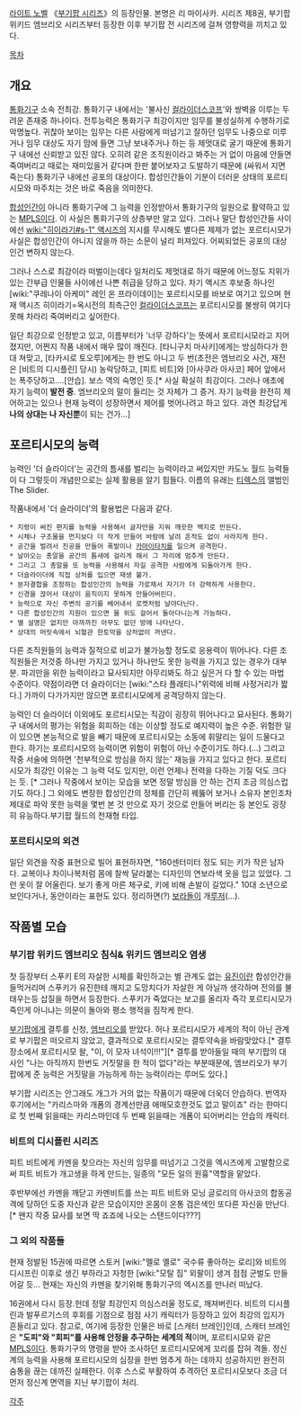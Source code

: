 [[라이트 노벨]] 《[[부기팝 시리즈]]》의 등장인물. 본명은 리 마이사카. 시리즈 제8권, 부기팝 위키드 엠브리오 시리즈부터 등장한 이후 부기팝 전 시리즈에 걸쳐 영향력을 끼치고 있다.

[[목차]]
== 개요 ==
[[통화기구]] 소속 전최강. 통화기구 내에서는 '불사신 [[컬라이더스코프]]'와 쌍벽을 이루는 두려운 존재중 하나이다. 전투능력은 통화기구 최강이지만 임무를 불성실하게 수행하기로 악명높다. 귀찮아 보이는 임무는 다른 사람에게 떠넘기고 잘하던 임무도 나중으로 미루거나 임무 대상도 자기 맘에 들면 그냥 보내주거나 하는 등 제멋대로 굴기 때문에 통화기구 내에선 신뢰받고 있진 않다. 오히려 같은 조직원이라고 봐주는 거 없이 마음에 안들면 죽여버리고 때로는 재미있을거 같다며 한판 붙어보자고 도발하기 때문에 (싸워서 지면 죽는다) 통화기구 내에선 공포의 대상이다. 합성인간들이 기분이 더러운 상태의 포르티시모와 마주치는 것은 바로 죽음을 의미한다.

[[합성인간]]이 아니라 통화기구에 그 능력을 인정받아서 통화기구의 일원으로 활약하고 있는 [[MPLS]]이다. 이 사실은 통화기구의 상층부만 알고 있다. 그러나 말단 합성인간들 사이에선 [[wiki:"히이라기#s-1" 액시즈]]의 지시를 무시해도 별다른 제제가 없는 포르티시모가 사실은 합성인간이 아니지 않을까 하는 소문이 널리 퍼져있다. 어찌되었든 공포의 대상인건 변하지 않는다. 

그러나 스스로 최강이라 떠벌이는데다 일처리도 제멋대로 하기 때문에 어느정도 지위가 있는 간부급 인물들 사이에선 나쁜 취급을 당하고 있다. 차기 액시즈 후보중 하나인 [wiki:"쿠레나이 아케미" 레인 온 프라이데이]는 포르티시모를 바보로 여기고 있으며 현재 액시즈 히이라기=옥시전의 최측근인 [[컬라이더스코프]]는 포르티시모를 불쌍히 여기다 못해 차라리 죽여버리고 싶어한다.

일단 최강으로 인정받고 있고, 이름부터가 '너무 강하다'는 뜻에서 포르티시모라고 지어졌지만, 어쩐지 작품 내에서 매우 많이 깨진다. [타니구치 마사키]에게는 방심하다가 한 대 쳐맞고, [타카시로 토오루]에게는 한 번도 아니고 두 번(초전은 엠브리오 사건, 재전은 [비트의 디시플린] 당시) 농락당하고, [피트 비트]와 [아사쿠라 아사코] 페어 앞에서는 폭주당하고....[안습]. 보스 역의 숙명인 듯.[* 사실 확실히 최강이다. 그러나 애초에 자기 능력이 '''발전 중'''. 엠브리오의 말이 들리는 것 자체가 그 증거. 자기 능력을 완전히 제어하고는 있으나 현재 능력이 성장하면서 제어를 벗어나려고 하고 있다. 과연 최강답게 '''나의 상대는 나 자신뿐'''이 되는 건가...]

== 포르티시모의 능력 ==
능력인 '더 슬라이더'는 공간의 틈새를 벌리는 능력이라고 써있지만 카도노 월드 능력들이 다 그렇듯이 개념만으로는 실제 활용을 알기 힘들다. 이름의 유래는 [[티렉스]]의 앨범인 The Slider.

작품내에서 '더 슬라이더'의 활용법은 다음과 같다.

 * 지령이 써진 편지를 능력을 사용해서 글자만을 지워 깨끗한 백지로 만든다.
 * 시체나 구조물을 먼지보다 더 작게 만들어 바람에 날려 흔적도 없이 사라지게 한다.
 * 공간을 벌려서 진공을 만들어 폭발이나 [[카마이타치]]를 일으켜 공격한다.
 * 날아오는 총알을 공간의 틈새에 걸리게 해서 그 자리에 멈추게 만든다.
 * 그리고 그 총알을 또 능력을 사용해서 자길 공격한 사람에게 되돌아가게 한다.
 * 더슬라이더에 직접 상처를 입으면 재생 불가.
 * 분자결합을 조정하는 합성인간의 능력을 가로채서 자기가 더 강력하게 사용한다.
 * 신경을 끊어서 대상이 움직이지 못하게 만들어버린다.
 * 능력으로 자신 주변의 공기를 베어내서 로켓처럼 날아다닌다.
 * 다른 합성인간의 지원이 있으면 물 위도 걸어서 돌아다니는게 가능하다.
 * 별 설명은 없지만 아까까진 아무도 없던 방에 나타난다.
 * 상대의 머릿속에서 뇌혈관 한토막을 상처없이 꺼낸다.

다른 조직원들의 능력과 질적으로 비교가 불가능할 정도로 응용력이 뛰어나다. 다른 조직원들은 저것중 하나만 가지고 있거나 하나만도 못한 능력을 가지고 있는 경우가 대부분.
파괴만을 위한 능력이라고 묘사되지만 아무리봐도 하고 싶은거 다 할 수 있는 마법 수준이다.
약점이라면 더 슬라이더는 [wiki:"스타 플래티나"위력에 비해 사정거리가 짧다.] 가까이 다가가지만 않으면 포르티시모에게 공격당하지 않는다. 

능력인 더 슬라이더 이외에도 포르티시모는 직감이 굉장히 뛰어나다고 묘사된다. 통화기구 내에서의 평가는 위험을 회피하는 데는 이상할 정도로 예지력이 높은 수준. 위험한 일이 있으면 본능적으로 발을 빼기 때문에 포르티시모는 소동에 휘말리는 일이 드물다고 한다. 하기는 포르티시모의 능력이면 위험이 위험이 아닌 수준이기도 하다.(...)
그리고 작중 서술에 의하면 '천부적으로 방심을 하지 않는' 재능을 가지고 있다고 한다. 포르티시모가 최강인 이유는 그 능력 덕도 있지만, 이런 언제나 전력을 다하는 기질 덕도 크다는 듯. [* 그러나 작중에서 보이는 모습을 보면 정말 방심을 안 하는 건지 조금 의심스럽기도 하다.]
그 외에도 변장한 합성인간의 정체를 간단히 꿰뚫어 보거나 소유자 본인조차 제대로 파악 못한 능력을 몇번 본 것 만으로 자기 것으로 만들어 버리는 등 본인도 굉장히 유능하다.부기팝 월드의 천재형 타입.

=== 포르티시모의 외견 ===
일단 외견을 작중 표현으로 빌어 표현하자면, "160센터미터 정도 되는 키가 작은 남자다. 교복이나 차이나복처럼 몸에 찰싹 달라붙는 디자인의 연보라색 옷을 입고 있었다. 그런 옷이 잘 어울린다. 보기 좋게 마른 체구로, 키에 비해 손발이 길었다." 10대 소년으로 보인다거나, 동안이라는 표현도 있다. 정리하면(?) [[보라돌이]] 개[[루저]](...).

== 작품별 모습 ==
=== 부기팝 위키드 엠브리오 침식& 위키드 엠브리오 염생 ===
첫 등장부터 스푸키 E의 자살한 시체를 확인하고는 별 관계도 없는 [[유진]]이란 합성인간을 들먹거리며 스푸키가 유진한테 깨지고 도망치다가 자살한 게 아닐까 생각하며 전의를 불태우는등 삽질을 하면서 등장한다. 스푸키가 죽었다는 보고를 올리자 즉각 포르티시모가 죽인게 아니냐는 의문이 돌아와 평소 행적을 짐작케 한다.

[[부기팝]]에게 결투를 신청, [[엠브리오]]를 받았다. 허나 포르티시모가 세계의 적이 아닌 관계로 부기팝은 떠오르지 않았고, 결과적으로 포르티시모는 결투약속을 바람맞았다.[* 결투 장소에서 포르티시모 왈, "이, 이 모자 녀석이!!!"][* 결투를 받아들일 때의 부기팝의 대사인 "나는 아직까지 한번도 거짓말을 한 적이 없다"라는 부분때문에, 엠브리오가 부기팝에게 준 능력은 거짓말을 가능하게 하는 능력이라는 루머도 있다.]

부기팝 시리즈는 안그래도 개그가 거의 없는 작품이기 때문에 더욱더 안습하다. 번역자 후기에서는 "카리스마와 개폼의 경계선만큼 애매모호한것도 없고 말이죠" 라는 한마디로 첫 번째 읽을때는 카리스마인데 두 번째 읽을때는 개폼이 되어버리는 안습의 캐릭터.

=== 비트의 디시플린 시리즈 ===
피트 비트에게 카멘을 찾으라는 자신의 임무를 떠넘기고 그것을 엑시즈에게 고발함으로써 피트 비트가 개고생을 하게 만드는, 일종의 "모든 일의 원흉"역할을 맡았다.

후반부에선 카멘을 깨닫고 카멘비트를 쓰는 피트 비트와 모닝 글로리의 아사코의 합동공격에 당하던 도중 자신과 같은 모습이지만 온몸이 온통 검은색인 또다른 자신을 만난다. [* 왠지 작중 묘사를 보면 딱 죠죠에 나오는 스탠드이다???]

=== 그 외의 작품들 ===
현재 정발된 15권에 따르면 스토커 [wiki:"멜로 옐로" 국수류 좋아하는 로리]와 비트의 디시프린 이후로 생긴 부하라고 자청한 [wiki:"모탈 짐" 외팔이] 생겨 점점 군벌도 만들어갈 듯...
현재는 자신의 카멘을 찾기위해 통화기구의 엑시즈를 만나러 떠났다.

16권에서 다시 등장.헌데 정말 최강인지 의심스러울 정도로, 깨져버린다. 비트의 디시플린과 발푸르기스의 후회를 기점으로 점점 사기 캐릭터가 등장하고 있어 최강의 입지가 흔들리고 있다. 참고로, 여기에 등장한 인물은 바로 [스캐터 브레인]인데, 스캐터 브레인은 '''"도피"와 "회피"를 사용해 안정을 추구하는 세계의 적'''이며, 포르티시모와 같은 [[MPLS]]이다. 통화기구의 명령을 받아 조사하던 포르티시모에게 꼬리를 잡혀 격돌. 정신계의 능력을 사용해 포르티시모의 심장을 한번 멈추게 하는 데까지 성공하지만 완전히 숨통을 끊는 데까진 실패한다. 이후 스스로 부활하여 추격하던 포르티시모보다 조금 더 먼저 정신계 면역을 지닌 부기팝이 처리.  


[[각주]]
